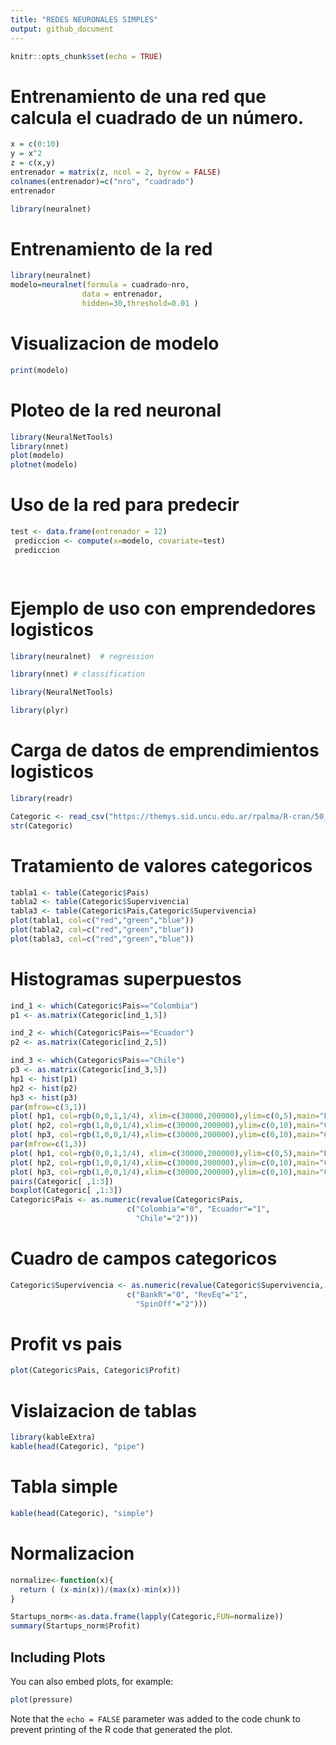 ---
title: "REDES NEURONALES SIMPLES"
output: github_document
---

```{r setup, include=FALSE}
knitr::opts_chunk$set(echo = TRUE)
```

# Entrenamiento de una red que calcula el cuadrado de un número.

```{r}
x = c(0:10)
y = x^2
z = c(x,y)
entrenador = matrix(z, ncol = 2, byrow = FALSE)
colnames(entrenador)=c("nro", "cuadrado")
entrenador


```

```{r}
library(neuralnet)

```

# Entrenamiento de la red

```{r}
library(neuralnet)
modelo=neuralnet(formula = cuadrado~nro, 
                data = entrenador, 
                hidden=30,threshold=0.01 )

```
# Visualizacion de modelo

```{r}
print(modelo)

```

# Ploteo de la red neuronal

```{r}
library(NeuralNetTools)
library(nnet)
plot(modelo)
plotnet(modelo)

```

# Uso de la red para predecir
```{r}
test <- data.frame(entrenador = 12)
 prediccion <- compute(x=modelo, covariate=test)
 prediccion

 
```

# Ejemplo de uso con emprendedores logisticos

```{r}
library(neuralnet)  # regression

library(nnet) # classification 

library(NeuralNetTools)

library(plyr)
```

# Carga de datos de emprendimientos logisticos

```{r}
library(readr)

Categoric <- read_csv("https://themys.sid.uncu.edu.ar/rpalma/R-cran/50_Startups_Categoric_LAC.csv")
str(Categoric)
```

# Tratamiento de valores categoricos

```{r}
tabla1 <- table(Categoric$Pais)
tabla2 <- table(Categoric$Supervivencia)
tabla3 <- table(Categoric$Pais,Categoric$Supervivencia)
plot(tabla1, col=c("red","green","blue"))
plot(tabla2, col=c("red","green","blue"))
plot(tabla3, col=c("red","green","blue"))

```

# Histogramas superpuestos

```{r}
ind_1 <- which(Categoric$Pais=="Colombia")
p1 <- as.matrix(Categoric[ind_1,5])

ind_2 <- which(Categoric$Pais=="Ecuador")
p2 <- as.matrix(Categoric[ind_2,5])

ind_3 <- which(Categoric$Pais=="Chile")
p3 <- as.matrix(Categoric[ind_3,5])
hp1 <- hist(p1)
hp2 <- hist(p2)
hp3 <- hist(p3)
par(mfrow=c(3,1))
plot( hp1, col=rgb(0,0,1,1/4), xlim=c(30000,200000),ylim=c(0,5),main="Ecuador")
plot( hp2, col=rgb(1,0,0,1/4),xlim=c(30000,200000),ylim=c(0,10),main="Colombia") 
plot( hp3, col=rgb(1,0,0,1/4),xlim=c(30000,200000),ylim=c(0,10),main="Chile") 
par(mfrow=c(1,3))
plot( hp1, col=rgb(0,0,1,1/4), xlim=c(30000,200000),ylim=c(0,5),main="Ecuador")
plot( hp2, col=rgb(1,0,0,1/4),xlim=c(30000,200000),ylim=c(0,10),main="Colombia") 
plot( hp3, col=rgb(1,0,0,1/4),xlim=c(30000,200000),ylim=c(0,10),main="Chile") 
pairs(Categoric[ ,1:3])
boxplot(Categoric[ ,1:3])
Categoric$Pais <- as.numeric(revalue(Categoric$Pais,
                          c("Colombia"="0", "Ecuador"="1",
                            "Chile"="2")))

```

# Cuadro de campos categoricos

```{r}
Categoric$Supervivencia <- as.numeric(revalue(Categoric$Supervivencia,
                          c("BankR"="0", "RevEq"="1",
                            "SpinOff"="2")))
```

# Profit vs pais

```{r}
plot(Categoric$Pais, Categoric$Profit)
```

# Vislaizacion de tablas

```{r}
library(kableExtra)
kable(head(Categoric), "pipe")
```

# Tabla simple

```{r}
kable(head(Categoric), "simple")
```

# Normalizacion

```{r}
normalize<-function(x){
  return ( (x-min(x))/(max(x)-min(x)))
}

Startups_norm<-as.data.frame(lapply(Categoric,FUN=normalize))
summary(Startups_norm$Profit)
```

## Including Plots

You can also embed plots, for example:

```{r pressure, echo=FALSE}
plot(pressure)
```

Note that the `echo = FALSE` parameter was added to the code chunk to prevent printing of the R code that generated the plot.
